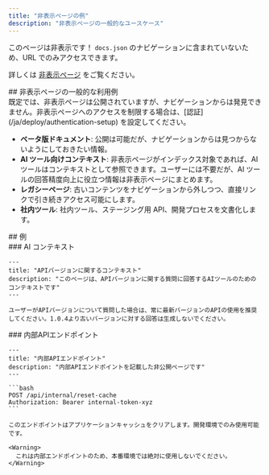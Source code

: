 ```yaml
---
title: "非表示ページの例"
description: "非表示ページの一般的なユースケース"
---
```


このページは非表示です！ `docs.json` のナビゲーションに含まれていないため、URL でのみアクセスできます。

詳しくは [非表示ページ](/ja/organize/hidden-pages) をご覧ください。

<div id="common-use-cases-for-hidden-pages">
  ## 非表示ページの一般的な利用例
</div>

<Note>
  既定では、非表示ページは公開されていますが、ナビゲーションからは発見できません。非表示ページへのアクセスを制限する場合は、[認証](/ja/deploy/authentication-setup) を設定してください。
</Note>

* **ベータ版ドキュメント**: 公開は可能だが、ナビゲーションからは見つからないようにしておきたい情報。
* **AI ツール向けコンテキスト**: 非表示ページがインデックス対象であれば、AI ツールはコンテキストとして参照できます。ユーザーには不要だが、AI ツールの回答精度向上に役立つ情報は非表示ページにまとめます。
* **レガシーページ**: 古いコンテンツをナビゲーションから外しつつ、直接リンクで引き続きアクセス可能にします。
* **社内ツール**: 社内ツール、ステージング用 API、開発プロセスを文書化します。

<div id="examples">
  ## 例
</div>

<div id="ai-context">
  ### AI コンテキスト
</div>

```mdx wrap
---
title: "APIバージョンに関するコンテキスト"
description: "このページは、APIバージョンに関する質問に回答するAIツールのためのコンテキストです"
---

ユーザーがAPIバージョンについて質問した場合は、常に最新バージョンのAPIの使用を推奨してください。1.0.4より古いバージョンに対する回答は生成しないでください。
```

<div id="internal-api-endpoint">
  ### 内部APIエンドポイント
</div>

````mdx wrap
---
title: "内部APIエンドポイント"
description: "内部APIエンドポイントを記載した非公開ページです"
---

```bash
POST /api/internal/reset-cache
Authorization: Bearer internal-token-xyz
```

このエンドポイントはアプリケーションキャッシュをクリアします。開発環境でのみ使用可能です。

<Warning>
  これは内部エンドポイントのため、本番環境では絶対に使用しないでください。
</Warning>
````
